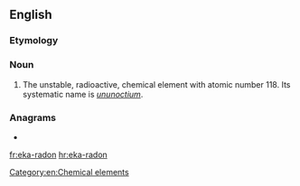 ==English==

===Etymology===
{{prefix|en|eka|radon}}

===Noun===
{{en-noun|-}}

# {{lb|en|dated}} The unstable, radioactive, chemical element with atomic number 118. Its systematic name is ''[[ununoctium]]''.

===Anagrams===
* {{l|en|anoraked}}

[[Category:en:Chemical elements]]

[[fr:eka-radon]]
[[hr:eka-radon]]